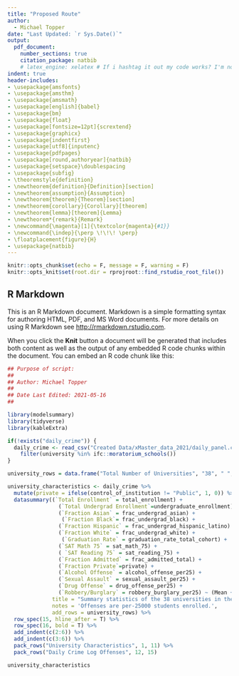 ```yaml
---
title: "Proposed Route"
author: 
  - Michael Topper
date: "Last Updated: `r Sys.Date()`"
output: 
  pdf_document:
    number_sections: true
    citation_package: natbib
    # latex_engine: xelatex # If i hashtag it out my code works? I'm not sure
indent: true
header-includes:
- \usepackage{amsfonts}
- \usepackage{amsthm}
- \usepackage{amsmath}
- \usepackage[english]{babel}
- \usepackage{bm}
- \usepackage{float}
- \usepackage[fontsize=12pt]{scrextend}
- \usepackage{graphicx}
- \usepackage{indentfirst}
- \usepackage[utf8]{inputenc}
- \usepackage{pdfpages}
- \usepackage[round,authoryear]{natbib}
- \usepackage{setspace}\doublespacing
- \usepackage{subfig}
- \theoremstyle{definition}
- \newtheorem{definition}{Definition}[section]
- \newtheorem{assumption}{Assumption}
- \newtheorem{theorem}{Theorem}[section]
- \newtheorem{corollary}{Corollary}[theorem]
- \newtheorem{lemma}[theorem]{Lemma}
- \newtheorem*{remark}{Remark}
- \newcommand{\magenta}[1]{\textcolor{magenta}{#1}}
- \newcommand{\indep}{\perp \!\!\! \perp}
- \floatplacement{figure}{H}
- \usepackage{natbib}
---
```


```r
knitr::opts_chunk$set(echo = F, message = F, warning = F)
knitr::opts_knit$set(root.dir = rprojroot::find_rstudio_root_file())
```

## R Markdown

This is an R Markdown document. Markdown is a simple formatting syntax for authoring HTML, PDF, and MS Word documents. For more details on using R Markdown see <http://rmarkdown.rstudio.com>.

When you click the **Knit** button a document will be generated that includes both content as well as the output of any embedded R code chunks within the document. You can embed an R code chunk like this:

```r
## Purpose of script:
##
## Author: Michael Topper
##
## Date Last Edited: 2021-05-16
##

library(modelsummary)
library(tidyverse)
library(kableExtra)

if(!exists("daily_crime")) {
  daily_crime <- read_csv("Created Data/xMaster_data_2021/daily_panel.csv") %>% 
    filter(university %in% ifc::moratorium_schools())
}

university_rows = data.frame("Total Number of Universities", "38", " ", " ", " ", " ")

university_characteristics <- daily_crime %>%
  mutate(private = ifelse(control_of_institution != "Public", 1, 0)) %>% 
  datasummary((`Total Enrollment` = total_enrollment) + 
                (`Total Undergrad Enrollment`=undergraduate_enrollment) + 
                (`Fraction Asian` = frac_undergrad_asian) +
                 (`Fraction Black`= frac_undergrad_black) + 
                (`Fraction Hispanic` = frac_undergrad_hispanic_latino) +
                (`Fraction White` = frac_undergrad_white) +
                 (`Graduation Rate` = graduation_rate_total_cohort) + 
                (`SAT Math 75` = sat_math_75) +
                ( `SAT Reading 75` = sat_reading_75) +
                (`Fraction Admitted` = frac_admitted_total) +
                (`Fraction Private`=private) +
                (`Alcohol Offense` = alcohol_offense_per25) + 
                (`Sexual Assault` = sexual_assault_per25) +
                (`Drug Offense` = drug_offense_per25) +
                (`Robbery/Burglary` = robbery_burglary_per25) ~ (Mean + SD + Median + Min + Max), data = .,
              title = "Summary statistics of the 38 universities in the sample and outcomes used in analysis.",
              notes = 'Offenses are per-25000 students enrolled.',
              add_rows = university_rows) %>% 
  row_spec(15, hline_after = T) %>% 
  row_spec(16, bold = T) %>% 
  add_indent(c(2:6)) %>% 
  add_indent(c(3:6)) %>% 
  pack_rows("University Characteristics", 1, 11) %>% 
  pack_rows("Daily Crime Log Offenses", 12, 15)

```

```r
university_characteristics
```

